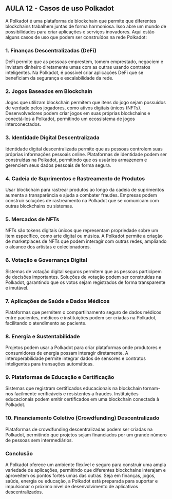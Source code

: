 ## AULA 12 - Casos de uso Polkadot

A Polkadot é uma plataforma de blockchain que permite que diferentes blockchains trabalhem juntas de forma harmoniosa. Isso abre um mundo de possibilidades para criar aplicações e serviços inovadores. Aqui estão alguns casos de uso que podem ser construídos na rede Polkadot:

### 1. Finanças Descentralizadas (DeFi)

DeFi permite que as pessoas emprestem, tomem emprestado, negociem e invistam dinheiro diretamente umas com as outras usando contratos inteligentes. Na Polkadot, é possível criar aplicações DeFi que se beneficiam da segurança e escalabilidade da rede.

### 2. Jogos Baseados em Blockchain

Jogos que utilizam blockchain permitem que itens do jogo sejam possuídos de verdade pelos jogadores, como ativos digitais únicos (NFTs). Desenvolvedores podem criar jogos em suas próprias blockchains e conectá-los à Polkadot, permitindo um ecossistema de jogos interconectados.

### 3. Identidade Digital Descentralizada

Identidade digital descentralizada permite que as pessoas controlem suas próprias informações pessoais online. Plataformas de identidade podem ser construídas na Polkadot, permitindo que os usuários armazenem e gerenciem seus dados pessoais de forma segura.

### 4. Cadeia de Suprimentos e Rastreamento de Produtos

Usar blockchain para rastrear produtos ao longo da cadeia de suprimentos aumenta a transparência e ajuda a combater fraudes. Empresas podem construir soluções de rastreamento na Polkadot que se comunicam com outras blockchains ou sistemas.

### 5. Mercados de NFTs

NFTs são tokens digitais únicos que representam propriedade sobre um item específico, como arte digital ou música. A Polkadot permite a criação de marketplaces de NFTs que podem interagir com outras redes, ampliando o alcance dos artistas e colecionadores.

### 6. Votação e Governança Digital

Sistemas de votação digital seguros permitem que as pessoas participem de decisões importantes. Soluções de votação podem ser construídas na Polkadot, garantindo que os votos sejam registrados de forma transparente e imutável.

### 7. Aplicações de Saúde e Dados Médicos

Plataformas que permitem o compartilhamento seguro de dados médicos entre pacientes, médicos e instituições podem ser criadas na Polkadot, facilitando o atendimento ao paciente.

### 8. Energia e Sustentabilidade

Projetos podem usar a Polkadot para criar plataformas onde produtores e consumidores de energia possam interagir diretamente. A interoperabilidade permite integrar dados de sensores e contratos inteligentes para transações automáticas.

### 9. Plataformas de Educação e Certificação

Sistemas que registram certificados educacionais na blockchain tornam-nos facilmente verificáveis e resistentes a fraudes. Instituições educacionais podem emitir certificados em uma blockchain conectada à Polkadot.

### 10. Financiamento Coletivo (Crowdfunding) Descentralizado

Plataformas de crowdfunding descentralizadas podem ser criadas na Polkadot, permitindo que projetos sejam financiados por um grande número de pessoas sem intermediários.

### Conclusão

A Polkadot oferece um ambiente flexível e seguro para construir uma ampla variedade de aplicações, permitindo que diferentes blockchains interajam e aproveitem os pontos fortes umas das outras. Seja em finanças, jogos, saúde, energia ou educação, a Polkadot está preparada para suportar e impulsionar o próximo nível de desenvolvimento de aplicativos descentralizados.
